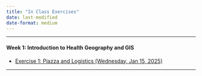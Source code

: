 ```yaml
---
title: "In Class Exercises"
date: last-modified
date-format: medium
---
```



------------------------------------------------------------------------

#### Week 1: Introduction to Health Geography and GIS

-   [Exercise 1: Piazza and Logistics (Wednesday, Jan 15, 2025)](./exercises/GEOG510_ex1_piazzaAndLogistics.docx)

------------------------------------------------------------------------